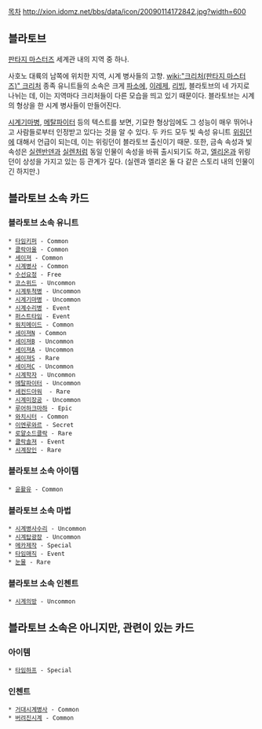 [[목차]]
http://xion.idomz.net/bbs/data/icon/20090114172842.jpg?width=600

== 블라토브 ==
[[판타지 마스터즈]] 세계관 내의 지역 중 하나.

사호노 대륙의 남쪽에 위치한 지역, 시계 병사들의 고향. [[wiki:"크리처(판타지 마스터즈)" 크리처]] 종족 유니트들의 소속은 크게 [[파소에]], [[이레제]], [[리빙]], 블라토브의 네 가지로 나뉘는 데, 이는 지역마다 크리처들이 다른 모습을 띄고 있기 때문이다. 블라토브는 시계의 형상을 한 시계 병사들이 만들어진다.

[[시계기마병]], [[메탈파이터]] 등의 텍스트를 보면, 기묘한 형상임에도 그 성능이 매우 뛰어나고 사람들로부터 인정받고 있다는 것을 알 수 있다.
두 카드 모두 빛 속성 유니트 [[위링던]]에 대해서 언급이 되는데, 이는 위링던이 블라토브 출신이기 때문. 또한, 금속 속성과 빛 속성은 [[실렌반덴]]과 [[실렌]]처럼 동일 인물이 속성을 바꿔 출시되기도 하고, [[엘리온]]과 위링던이 상성을 가지고 있는 등 관계가 깊다. (실렌과 엘리온 둘 다 같은 스토리 내의 인물이긴 하지만.)

== 블라토브 소속 카드 ==
=== 블라토브 소속 유니트 ===
 * [[타임키퍼]] - Common
 * [[클락아울]] - Common
 * [[세이져]] - Common
 * [[시계병사]] - Common
 * [[수선요정]] - Free
 * [[코스위드]] - Uncommon
 * [[시계투척병]] - Uncommon
 * [[시계기마병]] - Uncommon
 * [[시계수리병]] - Event
 * [[퍼스트타임]] - Event
 * [[워치메이드]] - Common
 * [[세이져N]] - Common
 * [[세이져B]] - Uncommon
 * [[세이져A]] - Uncommon
 * [[세이져S]] - Rare
 * [[세이져C]] - Uncommon
 * [[시계학자]] - Uncommon
 * [[메탈파이터]] - Uncommon
 * [[세컨드아워]]  - Rare
 * [[시계미장공]] - Uncommon
 * [[루어하크마하]] - Epic
 * [[와치시터]] - Common
 * [[이엔루와르]] - Secret
 * [[로얄소드클락]] - Rare
 * [[클락솔져]] - Event
 * [[시계장인]] - Rare

=== 블라토브 소속 아이템 ===
 * [[윤활유]] - Common

=== 블라토브 소속 마법 ===
 * [[시계병사수리]] - Uncommon
 * [[시계탑광장]] - Uncommon
 * [[메카제작]] - Special
 * [[타임매직]] - Event
 * [[눈물]] - Rare

=== 블라토브 소속 인첸트 ===
 * [[시계의방]] - Uncommon

== 블라토브 소속은 아니지만, 관련이 있는 카드 ==
=== 아이템 ===
 * [[타임하프]] - Special

=== 인첸트 ===
 * [[거대시계병사]] - Common
 * [[버려진시계]] - Common
